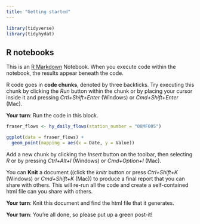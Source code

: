 ```yaml
---
title: "Getting started"
---
```


<!-- 
This file Creative Commons Attribution 4.0 International License. 
See details at https://github.com/bcgov/intro-to-tidyhydat-and-tidyverse
-->

```r
library(tidyverse)
library(tidyhydat)
```

## R notebooks

This is an [R Markdown](http://rmarkdown.rstudio.com) Notebook. When you execute code within the notebook, the results appear beneath the code. 

R code goes in **code chunks**, denoted by three backticks. Try executing this chunk by clicking the *Run* button within the chunk or by placing your cursor inside it and pressing *Crtl+Shift+Enter* (Windows) or *Cmd+Shift+Enter* (Mac). 

__Your turn__: Run the code in this block.

```r
fraser_flows <- hy_daily_flows(station_number = "08MF005")

ggplot(data = fraser_flows) +
  geom_point(mapping = aes(x = Date, y = Value))
```

Add a new chunk by clicking the *Insert* button on the toolbar, then selecting *R* or by pressing  *Ctrl+Alt+I* (Windows) or *Cmd+Option+I* (Mac).

You can __Knit__ a document ((click the *knitr* button or press *Ctrl+Shift+K* (Windows) or *Cmd+Shift+K* (Mac)) to produce a final report that you can share with others. This will re-run all the code and create a self-contained html file can you share with others.

__Your turn__: Knit this document and find the html file that it generates.

__Your turn__: You're all done, so please put up a green post-it!